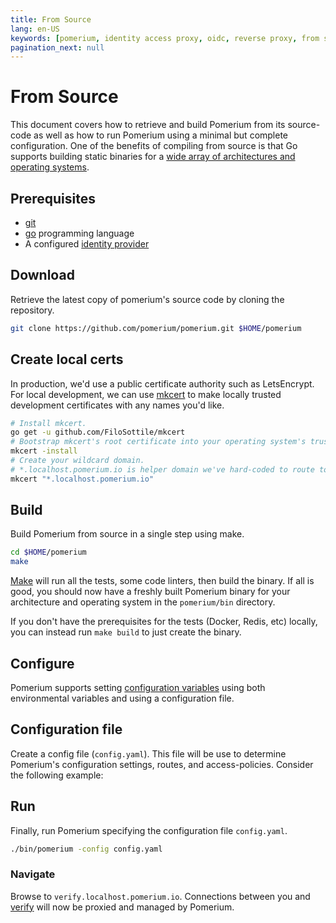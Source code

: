 ```yaml
---
title: From Source
lang: en-US
keywords: [pomerium, identity access proxy, oidc, reverse proxy, from source, identity aware proxy]pagination_prev: null
pagination_next: null
---
```



# From Source

This document covers how to retrieve and build Pomerium from its source-code as well as how to run Pomerium using a minimal but complete configuration. One of the benefits of compiling from source is that Go supports building static binaries for a [wide array of architectures and operating systems](https://gist.github.com/asukakenji/f15ba7e588ac42795f421b48b8aede63).

## Prerequisites

- [git](https://git-scm.com/)
- [go](https://golang.org/doc/install) programming language
- A configured [identity provider]

## Download

Retrieve the latest copy of pomerium's source code by cloning the repository.

```bash
git clone https://github.com/pomerium/pomerium.git $HOME/pomerium
```

## Create local certs

In production, we'd use a public certificate authority such as LetsEncrypt. For local development, we can use [mkcert](https://mkcert.dev/) to make locally trusted development certificates with any names you'd like.

```bash
# Install mkcert.
go get -u github.com/FiloSottile/mkcert
# Bootstrap mkcert's root certificate into your operating system's trust store.
mkcert -install
# Create your wildcard domain.
# *.localhost.pomerium.io is helper domain we've hard-coded to route to localhost
mkcert "*.localhost.pomerium.io"
```

## Build

Build Pomerium from source in a single step using make.

```bash
cd $HOME/pomerium
make
```

[Make] will run all the tests, some code linters, then build the binary. If all is good, you should now have a freshly built Pomerium binary for your architecture and operating system in the `pomerium/bin` directory.

If you don't have the prerequisites for the tests (Docker, Redis, etc) locally, you can instead run `make build` to just create the binary.

## Configure

Pomerium supports setting [configuration variables] using both environmental variables and using a configuration file.

## Configuration file

Create a config file (`config.yaml`). This file will be use to determine Pomerium's configuration settings, routes, and access-policies. Consider the following example:

<ConfigMinimal/>

## Run

Finally, run Pomerium specifying the configuration file `config.yaml`.

```bash
./bin/pomerium -config config.yaml
```

### Navigate

Browse to `verify.localhost.pomerium.io`. Connections between you and [verify] will now be proxied and managed by Pomerium.

[configuration variables]: /docs/reference
[verify]: https://verify.pomerium.com/
[identity provider]: /docs/identity-providers
[make]: https://en.wikipedia.org/wiki/Make_(software)
[tls certificates]: /docs/topics/certificates
